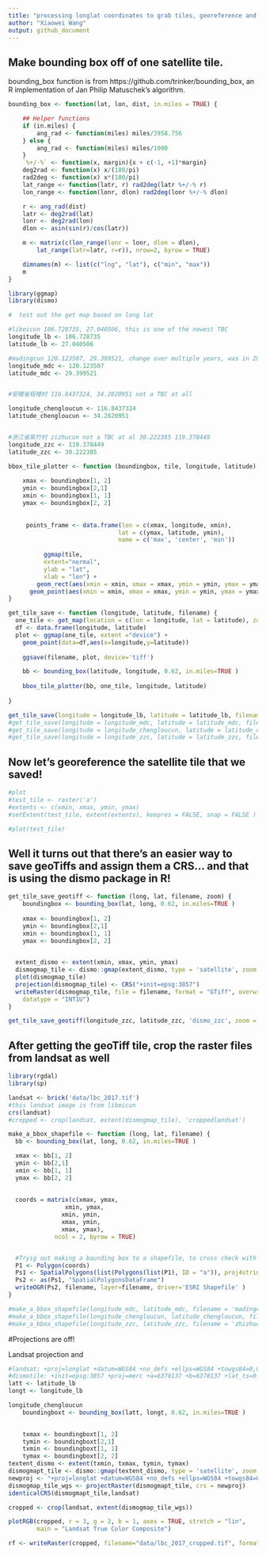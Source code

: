 ```yaml
---
title: "processing longlat coordinates to grab tiles, georeference and "
author: "Xiaowei Wang"
output: github_document
---
```




## Make bounding box off of one satellite tile.

bounding_box function is from https://github.com/trinker/bounding_box, an R implementation of Jan Philip Matuschek's algorithm. 

```r
bounding_box <- function(lat, lon, dist, in.miles = TRUE) {

    ## Helper functions
    if (in.miles) {
        ang_rad <- function(miles) miles/3958.756
    } else {
        ang_rad <- function(miles) miles/1000
    }
    `%+/-%` <- function(x, margin){x + c(-1, +1)*margin}
    deg2rad <- function(x) x/(180/pi)
    rad2deg <- function(x) x*(180/pi)
    lat_range <- function(latr, r) rad2deg(latr %+/-% r)
    lon_range <- function(lonr, dlon) rad2deg(lonr %+/-% dlon)

    r <- ang_rad(dist)
    latr <- deg2rad(lat)
    lonr <- deg2rad(lon)
    dlon <- asin(sin(r)/cos(latr))

    m <- matrix(c(lon_range(lonr = lonr, dlon = dlon), 
        lat_range(latr=latr, r=r)), nrow=2, byrow = TRUE)

    dimnames(m) <- list(c("lng", "lat"), c("min", "max"))
    m
}

```


```r

library(ggmap)
library(dismo)

#  test out the get map based on long lat

#libeicun 106.728735, 27.040506, this is one of the newest TBC
longitude_lb <- 106.728735
latitude_lb <- 27.040506

#madingcun 120.123507, 29.399521, change over multiple years, was in 2015 and 2016, not 2014
longitude_mdc <- 120.123507
latitude_mdc <- 29.399521


#安徽省程楼村 116.8437324, 34.2820951 not a TBC at all 

longitude_chengloucun <- 116.8437324
latitude_chengloucun <- 34.2820951


#浙江省紫竹村 zizhucun not a TBC at al 30.222385 119.378449
longitude_zzc <- 119.378449
latitude_zzc <- 30.222385

bbox_tile_plotter <- function (boundingbox, tile, longitude, latitude) {
      
    xmax <- boundingbox[1, 2] 
    ymin <- boundingbox[2,1]
    xmin <- boundingbox[1, 1]
    ymax <- boundingbox[2, 2]
      
      
     points_frame <- data.frame(lon = c(xmax, longitude, xmin),
                               lat = c(ymax, latitude, ymin),
                               name = c('max', 'center', 'min'))
      
          ggmap(tile, 
          extent="normal",
          ylab = "lat",
          xlab = "lon") +
        geom_rect(aes(xmin = xmin, xmax = xmax, ymin = ymin, ymax = ymax), color="red", fill=NA, size=2) +
      geom_point(aes(xmin = xmin, xmax = xmax, ymin = ymin, ymax = ymax), size=5, color = "green") 
}

get_tile_save <- function (longitude, latitude, filename) {
  one_tile <- get_map(location = c(lon = longitude, lat = latitude), zoom = 16, maptype = "satellite")
  df <- data.frame(longitude, latitude)
  plot <- ggmap(one_tile, extent ="device") +
    geom_point(data=df,aes(x=longitude,y=latitude))
  
    ggsave(filename, plot, device='tiff')

    bb <- bounding_box(latitude, longitude, 0.62, in.miles=TRUE )
    
    bbox_tile_plotter(bb, one_tile, longitude, latitude)
    
}

get_tile_save(longitude = longitude_lb, latitude = latitude_lb, filename = 'lb')
#get_tile_save(longitude = longitude_mdc, latitude = latitude_mdc, filename = 'mdc')
#get_tile_save(longitude = longitude_chengloucun, latitude = latitude_chengloucun, filename = 'mdc')
#get_tile_save(longitude = longitude_zzc, latitude = latitude_zzc, filename = 'zhizucun')
```







## Now let's georeference the satellite tile that we saved!

```r
#plot
#test_tile <- raster('a')
#extents <- c(xmin, xmax, ymin, ymax)
#setExtent(test_tile, extent(extents), keepres = FALSE, snap = FALSE )

#plot(test_tile)

```

## Well it turns out that there's an easier way to save geoTiffs and assign them a CRS... and that is using the dismo package in R!
```r



get_tile_save_geotiff <- function (long, lat, filename, zoom) {
    boundingbox <- bounding_box(lat, long, 0.62, in.miles=TRUE )
 
    xmax <- boundingbox[1, 2] 
    ymin <- boundingbox[2,1]
    xmin <- boundingbox[1, 1]
    ymax <- boundingbox[2, 2]

    
  extent_dismo <- extent(xmin, xmax, ymin, ymax)
  dismogmap_tile <- dismo::gmap(extent_dismo, type = 'satellite', zoom = zoom)
  plot(dismogmap_tile)
  projection(dismogmap_tile) <- CRS("+init=epsg:3857")
  writeRaster(dismogmap_tile, file = filename, format = "GTiff", overwrite = TRUE, 
    datatype = "INT1U")
}

get_tile_save_geotiff(longitude_zzc, latitude_zzc, 'dismo_zzc', zoom = 16)

```

## After getting the geoTiff tile, crop the raster files from landsat as well

```r

library(rgdal)
library(sp)

landsat <- brick('data/lbc_2017.tif')
#this landsat image is from libeicun
crs(landsat)
#cropped <- crop(landsat, extent(dismogmap_tile), 'croppedlandsat')

make_a_bbox_shapefile <- function (long, lat, filename) {
  bb <- bounding_box(lat, long, 0.62, in.miles=TRUE )

  xmax <- bb[1, 2] 
  ymin <- bb[2,1]
  xmin <- bb[1, 1]
  ymax <- bb[2, 2]
      
  
  coords = matrix(c(xmax, ymax,
                xmin, ymax,
               xmin, ymin,
               xmax, ymin,
               xmax, ymax), 
             ncol = 2, byrow = TRUE)


  #Tryig out making a bounding box to a shapefile, to cross check with Google Earth and QGIS
  P1 <- Polygon(coords)
  Ps1 <- SpatialPolygons(list(Polygons(list(P1), ID = "a")), proj4string=CRS("+proj=longlat +ellps=WGS84 +datum=WGS84 +no_defs"))
  Ps2 <- as(Ps1, "SpatialPolygonsDataFrame")
  writeOGR(Ps2, filename, layer=filename, driver='ESRI Shapefile' )
}

#make_a_bbox_shapefile(longitude_mdc, latitude_mdc, filename = 'madingcun')
#make_a_bbox_shapefile(longitude_chengloucun, latitude_chengloucun, filename = 'chengloucun')
#make_a_bbox_shapefile(longitude_zzc, latitude_zzc, filename = 'zhizhucun' )

```

#Projections are off!

Landsat projection and 
```r

#landsat: +proj=longlat +datum=WGS84 +no_defs +ellps=WGS84 +towgs84=0,0,0
#dismotile: +init=epsg:3857 +proj=merc +a=6378137 +b=6378137 +lat_ts=0.0 +lon_0=0.0 +x_0=0.0 +y_0=0 +k=1.0 +units=m +nadgrids=@null +no_defs
latt <- latitude_lb
longt <- longitude_lb

longitude_chengloucun
    boundingboxt <- bounding_box(latt, longt, 0.62, in.miles=TRUE )
 

    txmax <- boundingboxt[1, 2] 
    tymin <- boundingboxt[2,1]
    txmin <- boundingboxt[1, 1]
    tymax <- boundingboxt[2, 2]
textent_dismo <- extent(txmin, txmax, tymin, tymax)
dismogmapt_tile <- dismo::gmap(textent_dismo, type = 'satellite', zoom = 16)
newproj <- "+proj=longlat +datum=WGS84 +no_defs +ellps=WGS84 +towgs84=0,0,0"
dismogmap_tile_wgs <- projectRaster(dismogmapt_tile, crs = newproj)
identicalCRS(dismogmapt_tile,landsat)

cropped <- crop(landsat, extent(dismogmap_tile_wgs))

plotRGB(cropped, r = 3, g = 2, b = 1, axes = TRUE, stretch = "lin",
        main = "Landsat True Color Composite")

rf <- writeRaster(cropped, filename="data/lbc_2017_cropped.tif", format="GTiff", overwrite=TRUE)

```
